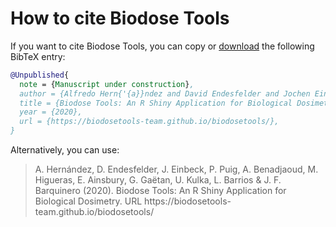 # How to cite Biodose Tools {#appendix-cite}

If you want to cite Biodose Tools, you can copy or  [download](https://biodosetools-team.github.io/documentation/data/biodose-tools.bib) the following BibTeX entry:

```bib
@Unpublished{
  note = {Manuscript under construction},
  author = {Alfredo Hern{'{a}}ndez and David Endesfelder and Jochen Einbeck and Pere Puig and Amine Benadjaoud and Manuel Higueras and Elizabeth Ainsbury and Gruel Ga{"{e}}tan and Ulrike Kulka and Lleonard Barrios and Joan Francesc Barquinero},
  title = {Biodose Tools: An R Shiny Application for Biological Dosimetry},
  year = {2020},
  url = {https://biodosetools-team.github.io/biodosetools/},
}
```

Alternatively, you can use:

> A. Hernández, D. Endesfelder, J. Einbeck, P. Puig, A. Benadjaoud, M. Higueras, E. Ainsbury, G. Gaëtan, U. Kulka, L. Barrios & J. F. Barquinero (2020). Biodose Tools: An R Shiny Application for Biological Dosimetry. URL https://biodosetools-team.github.io/biodosetools/
